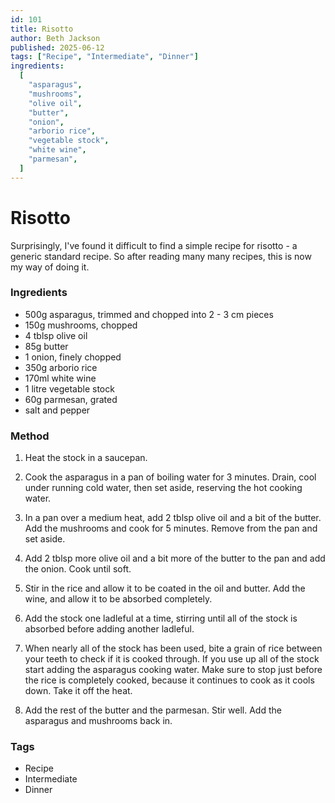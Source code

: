```yaml
---
id: 101
title: Risotto
author: Beth Jackson
published: 2025-06-12
tags: ["Recipe", "Intermediate", "Dinner"]
ingredients:
  [
    "asparagus",
    "mushrooms",
    "olive oil",
    "butter",
    "onion",
    "arborio rice",
    "vegetable stock",
    "white wine",
    "parmesan",
  ]
---
```


# Risotto

<BlogTextWrapper>

Surprisingly, I've found it difficult to find a simple recipe for risotto - a generic standard recipe. So after reading many many recipes, this is now my way of doing it.

</BlogTextWrapper>

<BlogTextWrapper>

### Ingredients

- 500g asparagus, trimmed and chopped into 2 - 3 cm pieces
- 150g mushrooms, chopped
- 4 tblsp olive oil
- 85g butter
- 1 onion, finely chopped
- 350g arborio rice
- 170ml white wine
- 1 litre vegetable stock
- 60g parmesan, grated
- salt and pepper

### Method

1. Heat the stock in a saucepan.

2. Cook the asparagus in a pan of boiling water for 3 minutes. Drain, cool under running cold water, then set aside, reserving the hot cooking water.

3. In a pan over a medium heat, add 2 tblsp olive oil and a bit of the butter. Add the mushrooms and cook for 5 minutes. Remove from the pan and set aside.

4. Add 2 tblsp more olive oil and a bit more of the butter to the pan and add the onion. Cook until soft.

5. Stir in the rice and allow it to be coated in the oil and butter. Add the wine, and allow it to be absorbed completely.

6. Add the stock one ladleful at a time, stirring until all of the stock is absorbed before adding another ladleful.

7. When nearly all of the stock has been used, bite a grain of rice between your teeth to check if it is cooked through. If you use up all of the stock start adding the asparagus cooking water. Make sure to stop just before the rice is completely cooked, because it continues to cook as it cools down. Take it off the heat.

8. Add the rest of the butter and the parmesan. Stir well. Add the asparagus and mushrooms back in.

</BlogTextWrapper>

<BlogTextWrapper>

### Tags

- Recipe
- Intermediate
- Dinner

</BlogTextWrapper>
